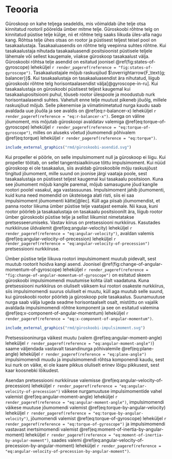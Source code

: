 \onecolumn

# Teooria

Güroskoop on kahe teljega seadeldis, mis võimaldab ühe telje otsa kinnitatud rootoril pöörelda ümber mitme telje. Güroskoobi rõhtne telg on kinnitatud püstise telje külge, nii et rõhtne telg saaks liikuda üles-alla nagu kang. Rõhtsa telje ühes otsas on rootor ja püstisest teljest teisel pool on tasakaalustaja. Tasakaaluasendis on rõhtne telg veepinna suhtes rõhtne. Kui tasakaalustaja nihutada tasakaaluasendi positsioonist püstisele teljele lähemale või sellest kaugemale, viiakse güroskoop tasakaalust välja. Güroskoobi rõhtsa telje asendid on esitatud joonisel \@ref(fig:states-of-gyroscope) leheküljel `r render_pageref(reference = "fig:states-of-gyroscope")`. Tasakaalustajale mõjub raskusjõud $\overrightarrow{F_\text{g; balancer}}$. Kui tasakaalustaja on tasakaaluasendist ära nihutatud, liigub güroskoobi rõhtne telg horisontaalasendist välja[@gyroscope-in-ru]. Kui tasakaalustaja on güroskoobi püstisest teljest kaugemal kui tasakaalupositsiooni puhul, tõuseb rootor ülespoole ja moodustub nurk horisontaalasendi suhtes. Vahetult enne telje muutust pikeneb jõuõlg, millele raskusjõud mõjub. Selle pikenemise ja viimatinimetatud nurga kaudu saab avaldada uue jõuõla ja see avaldis on \@ref(eq:r-balancer-x) leheküljel `r render_pageref(reference = "eq:r-balancer-x")`. Seega on väline jõumoment, mis mõjutab güroskoopi avaldatav valemiga \@ref(eq:torque-of-gyroscope) leheküljel `r render_pageref(reference = "eq:torque-of-gyroscope")`, milles on aluseks võetud jõumomendi põhivalem \@ref(eq:torque) leheküljel `r render_pageref(reference = "eq:torque")`.

```r
include_external_graphics("rmd/güroskoobi-asendid.svg")

```

\begin{align}
\overrightarrow{r_\text{balancer; x}} = (\overrightarrow{r_\text{balancer; final}} - \overrightarrow{r_\text{balancer; initial}}) \cdot \mathrm{sin}(\beta)
(\#eq:r-balancer-x)
\end{align}

\begin{align}
\vec{T} = \overrightarrow{r_\text{balancer; x}} \times \overrightarrow{F_\text{balancer}} = ((\overrightarrow{r_\text{balancer; final}} - \overrightarrow{r_\text{balancer; initial}}) \cdot \mathrm{sin}(\beta))  \times \overrightarrow{F_\text{balancer}},
(\#eq:torque-of-gyroscope)
\end{align}

Kui propeller ei pöörle, on selle impulsimoment null ja güroskoop ei liigu. Kui propeller töötab, on sellel tangentsiaalkiiruse tõttu impulsimoment. Kui nüüd güroskoop ei ole tasakaalus, siis avaldab güroskoobile mõju raskusjõust tingitud jõumoment, mille suund on joonise järgi vaataja poole, sest tasakaalustaja on püstisest teljest kaugemal kui tasakaalu positsioon. Kuna see jõumoment mõjub kangile paremal, mõjub samasugune jõud kangile rootori poolel vasakul, aga vastassuunas. Impulsimoment jahib jõumomenti, kuid kuna need momendid on üksteisega alati risti, siis ei saa impulsimoment jõumomenti kätte[@lec]. Küll aga piisab jõumomendist, et panna rootor liikuma ümber püstise telje vaatajast eemale. Nii kaua, kuni rootor pöörleb ja tasakaalustaja on tasakaalu positsioonilt ära, liigub rootor ümber güroskoobi püstise telje ja sellist liikumist nimetatakse pretsesseerumiseks. Vastav kiirus on pretsessiooni nurkkiirus. Kasutades nurkkiiruse üldvalemit  \@ref(eq:angular-velocity) leheküljel `r render_pageref(reference = "eq:angular-velocity")`, avaldan valemis \@ref(eq:angular-velocity-of-precession) leheküljel `r render_pageref(reference = "eq:angular-velocity-of-precession")` pretsessiooni nurkkiiruse.

\begin{align}
\omega_\text{P} = \frac{\mathrm{d}(\theta)}{\mathrm{d}(t)}.
(\#eq:angular-velocity-of-precession)
\end{align}

Ümber püstise telje liikuva rootori impulsimoment muutub pidevalt, sest muutub rootorit hoidva kangi asend. Joonisel \@ref(fig:change-of-angular-momentum-of-gyroscope) leheküljel `r render_pageref(reference = "fig:change-of-angular-momentum-of-gyroscope")` on esitatud skeem güroskoobi impulsimomendi muutumise kohta ülalt vaadatuna. Kuna pretsessiooni nurkkiirus on oluliselt väiksem kui rootori osakeste nurkkiirus, siis impulsimomendi suurus oluliselt ei muutu, küll aga muutub selle suund, kui güroskoobi rootor pöörleb ja güroskoop pole tasakaalus. Suunamuutuse nurga saab välja lugeda seadme horisontaalselt osalt, mistõttu on vajalik avaldada impulsimomendi rõhtne komponent ja see on esitatud valemina \@ref(eq:x-component-of-angular-momentum) leheküljel `r render_pageref(reference = "eq:x-component-of-angular-momentum")`.

```r
include_external_graphics("rmd/güroskoobi-impulsimoment.svg")

```

\begin{align}
\overrightarrow{L_\text{x}} = \vec{L} \cdot \mathrm{sin}(\beta)
(\#eq:x-component-of-angular-momentum)
\end{align}

Pretsessiooninurga väikest muutu (valem \@ref(eq:angular-moment-angle) leheküljel `r render_pageref(reference = "eq:angular-moment-angle")`) saame väljendada vastavalt tasandinurga põhivalemile \@ref(eq:plane-angle) leheküljel `r render_pageref(reference = "eq:plane-angle")` impulsimomendi muudu ja impulsimomendi rõhtsa komponendi kaudu, sest kui nurk on väike, ei ole kaare pikkus oluliselt erinev lõigu pikkusest, sest kaar koosnebki lõikudest. 

```{=tex}
\begin{align}
\mathrm{d}(\theta) = \frac{\mathrm{d}(\vec{L})}{\overrightarrow{L_\text{x}}} = \frac{\mathrm{d}(\vec{L})}{\vec{L} \cdot \mathrm{sin}(\beta)}.
(\#eq:angular-moment-angle)
\end{align}

```

Asendan pretsessiooni nurkkiiruse valemisse \@ref(eq:angular-velocity-of-precession) leheküljel `r render_pageref(reference = "eq:angular-velocity-of-precession")` väikese nurgamuutuse impulsimomentide vahel valemist \@ref(eq:angular-moment-angle) leheküljel `r render_pageref(reference = "eq:angular-moment-angle")`, impulsimomendi väikese muutuse jõumomendi valemist \@ref(eq:torque-by-angular-velocity) leheküljel `r render_pageref(reference = "eq:torque-by-angular-velocity")`, jõumomendi valemist \@ref(eq:torque-of-gyroscope) leheküljel `r render_pageref(reference = "eq:torque-of-gyroscope")` ja impulsimomendi vastavast inertsimomendi valemist \@ref(eq:moment-of-inertia-by-angular-moment) leheküljel `r render_pageref(reference = "eq:moment-of-inertia-by-angular-moment")`, saades valemi \@ref(eq:angular-velocity-of-precession-by-angular-moment) leheküljel `r render_pageref(reference = "eq:angular-velocity-of-precession-by-angular-moment")`.

\begin{align}
\omega_\text{P} = \frac{\frac{\mathrm{d}(\vec{L})}{\vec{L} \cdot \mathrm{sin}(\beta)}}{\mathrm{d}(t)} = \frac{\vec{T}}{\vec{L} \cdot \mathrm{sin}(\beta)}\\
= \frac{((\overrightarrow{r_\text{balancer; final}} - \overrightarrow{r_\text{balancer; initial}}) \cdot \mathrm{sin}(\beta))  \times \overrightarrow{F_\text{balancer}}}{\vec{L} \cdot \mathrm{sin}(\beta)}\\
= \frac{((\overrightarrow{r_\text{balancer; final}} - \overrightarrow{r_\text{balancer; initial}}))  \times \overrightarrow{F_\text{balancer}}}{I \cdot \vec{\omega}}.
(\#eq:angular-velocity-of-precession-by-angular-moment)
\end{align}

\twocolumn
